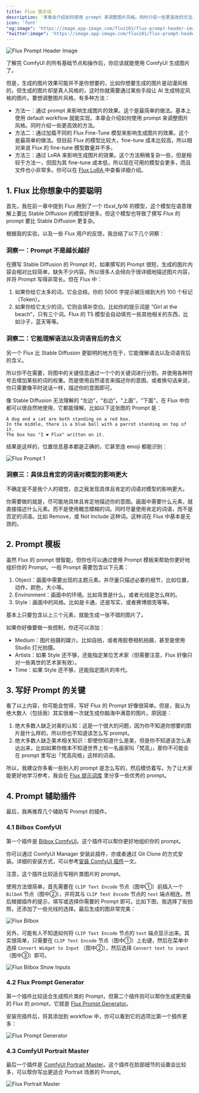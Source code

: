 ```yaml
---
title: Flux 提示词
description: '本章会介绍如何使用 prompt 来调整图片风格。同时介绍一些更高效的方法。'
icon: 'font'
"og:image": 'https://image.app-image.com/flux101/flux-prompt-header-image.png'
"twitter:image": 'https://image.app-image.com/flux101/flux-prompt-header-image.png'
---
```


<Frame caption="本图由 AI 生成">
  <img
    className="rounded-xl"
    src="/images/basics/flux-prompt/flux-prompt-header-image.png"
    alt="Flux Prompt Header Image"
  />
</Frame>

了解完 ComfyUI 的所有基础节点和操作后，你应该就能使用 ComfyUI 生成图片了。

但是，生成的图片效果可能并不是你想要的，比如你想要生成的图片是动漫风格的，但生成的图片却是真人风格的，这时你就需要通过某些手段让 AI 生成特定风格的图片。要想调整图片风格，有多种方法：

- 方法一：通过 prompt 来影响生成图片的效果。这个是最简单的做法。基本上使用 default workflow 就能实现。本章会介绍如何使用 prompt 来调整图片风格。同时介绍一些更高效的方法。
- 方法二：通过加载不同的 Flux Fine-Tune 模型来影响生成图片的效果。这个是最简单的做法。但目前 Flux 的模型比较大，fine-tune 成本比较高，所以相对来说 Flux 的 fine-tune 模型数量并不多。
- 方法三：通过 LoRA 来影响生成图片的效果。这个方法稍微复杂一些，但是相较于方法一，但因为其 fine-tune 成本低，所以现在可用的模型会更多，而且文件也小非常多。你可以在 [Flux LoRA ](./flux-with-lora) 中查看详细介绍。

## 1. Flux 比你想象中的要聪明

首先，我在前一章中提到 Flux 用到了一个 t5xxl_fp16 的模型，这个模型在语意理解上要比 Stable Diffusion 的模型好很多。但这个模型也导致了撰写 Flux 的 prompt 要比 Stable Diffusion 更复杂。

根据我的实验，以及一些 Flux 用户的反馈，我总结了以下几个洞察：

### 洞察一：Prompt 不是越长越好

在撰写 Stable Diffusion 的 Prompt 时，如果撰写的 Prompt 很短，生成的图片内容会相对比较简单，缺失不少内容。所以很多人会倾向于很详细地描述图片内容，并将 Prompt 写得非常长。但在 Flux 中：

1. 如果你给它太多的词，它会总结。你的 5000 字提示被压缩到大约 100 个标记（Token）。
2. 如果你给它太少的词，它则会填补空白。比如你的提示词是 “Girl at the beach”，只有三个词。Flux 的 T5 模型会自动填充一些其他相关的东西，比如沙子，蓝天等等。


### 洞察二：它能理解语法以及词语背后的含义

另一个 Flux 比 Stable Diffusion 更聪明的地方在于，它能理解语法以及词语背后的含义。

所以你不在需要，将图中的关键信息通过一个个的关键词进行分割，并使用各种符号去增加某些的词的权重。而是使用自然语言来描述你的意图。或者换句话来说，你只需要像平时说话一样，描述你的意图即可。

像 Stable Diffusion 无法理解的 “左边”，“右边”，“上面”，“下面”，在 Flux 中你都可以很自然地使用，它都能理解。比如以下这张图的 Prompt 是：

```
A dog and a cat are both standing on a red box. 
In the middle, there is a blue ball with a parrot standing on top of it. 
The box has "I ❤️ Flux" written on it.
```

结果是这样的，位置信息基本都是正确的，它甚至连 emoji 都能识别：

<Frame>
  <img
    className="rounded-xl"
    src="/images/basics/flux-prompt/flux-prompt-1.png"
    alt="Flux Prompt 1"
  />
</Frame>


### 洞察三：具体且肯定的词语对模型的影响更大

不确定是不是我个人的错觉，总之我发现具体且肯定的词语对模型的影响更大。

你需要做的就是，尽可能地具体且肯定地描述你的意图。画面中需要什么元素，就直接描述什么元素。而不是使用概念模糊的词。同时尽量使用肯定的词语，而不是否定的词语。比如 Remove，或 Not Include 这种词。这种词在 Flux 中基本是无效的。

## 2. Prompt 模板

虽然 Flux 的 prompt 很智能，但你也可以通过使用 Prompt 模板来帮助你更好地组织你的 Prompt。一般 Prompt 需要包含以下元素：

1. Object：画面中需要出现的主题元素。并尽量只描述必要的细节，比如位置，动作，颜色，大小等。
2. Environment：画面中的环境。比如背景是什么，或者光线是怎么样的。
3. Style：画面中的风格。比如是卡通，还是写实，或者赛博朋克等等。

基本上只要包含以上三个元素，就能生成一张不错的图片了。

如果你好像要做一些控制，你还可以添加：

- Medium：图片拍摄的媒介。比如自拍，或者用胶卷相机拍摄，甚至是使用 Studio 灯光拍摄。
- Artists：如果 Style 还不够，还能指定某位艺术家（但需要注意，Flux 好像只对一些离世的艺术家有效）。
- Time：如果 Style 还不够，还能指定图片的年代。

## 3. 写好 Prompt 的关键

看了以上内容，你可能会觉得，写好 Flux 的 Prompt 好像很简单。但是，我认为绝大数人（包括我）其实很难一次就生成你脑海中满意的图片。原因是：

1. 绝大多数人缺乏对美的认知：这是一个很大的问题，因为你不知道你想要的图片是什么样的，所以你也不知道该怎么写 prompt。
2. 绝大多数人缺乏美术相关知识：即使你知道什么是美，但是你不知道该怎么表达出来，比如如果你根本不知道世界上有一名画家叫「梵高」，那你不可能会在 prompt 里写出「梵高风格」这样的词语。

所以，我建议你多看一些别人的 prompt 是怎么写的，然后模仿着写。为了让大家能更好地学习参考，我会在 [Flux 提示词库](../prompt-library/library.mdx) 里分享一些优秀的 prompt。

## 4. Prompt 辅助插件

最后，我再推荐几个辅助写 Prompt 的插件。

### 4.1 Bilbox ComfyUI

第一个插件是 [Bilbox ComfyUI](https://github.com/syllebra/bilbox-comfyui)。这个插件可以帮你更好地组织你的 prompt。

你可以通过 ComfyUI Manager 安装此插件，亦或者通过 Git Clone 的方式安装。详细的安装方式，可以参考[安装 ComfyUI 插件](https://comflowy.com/advanced/how-to-install-comfyui-extension)一文。

<Note>
  注意，这个插件比较适合写相片类图片的 prompt。
</Note>

使用方法很简单，首先需要在 `CLIP Text Encode` 节点（图中①）前插入一个 `BilboX` 节点（图中②），并将其与 `CLIP Text Encode` 节点的 `text` 端点相连。然后根据插件的提示，填写或选择你需要的 Prompt 即可。比如下图，我选择了街拍照，还添加了一些光线的选择。最后生成的图非常完美：

<Frame>
  <img
    className="rounded-xl"
    src="/images/basics/flux-prompt/flux-bilbox.png"
    alt="Flux Bilbox"
  />
</Frame>

另外，可能有人不知道如何将 `CLIP Text Encode` 节点的 `text` 端点显示出来。其实很简单，只需要在 `CLIP Text Encode` 节点（图中①）上右键，然后在菜单中选择 `Convert Widget to Input` （图中②），然后选择 `Convert text to input`（图中③）即可。

<Frame>
  <img
    className="rounded-xl"
    src="/images/basics/flux-prompt/flux-bilbox-show-inputs.png"
    alt="Flux Bilbox Show Inputs"
  />
</Frame>

### 4.2 Flux Prompt Generator

第一个插件比较适合生成照片类的 Prompt，但第二个插件则可以帮你生成更完备的 Flux 的 prompt，它就是 [Flux Prompt Generator](https://github.com/fairy-root/Flux-Prompt-Generator)。

安装完插件后，将其添加到 workflow 中，你可以看到它的选项比第一个插件更多：

<Frame>
  <img
    className="rounded-xl"
    src="/images/basics/flux-prompt/flux-prompt-generator.png"
    alt="Flux Prompt Generator"
  />
</Frame>

### 4.3 ComfyUI Portrait Master

最后一个插件是 [ComfyUI Portrait Master](https://github.com/florestefano1975/comfyui-portrait-master)。这个插件在脸部细节的设置会比较多，可以帮你写出更适合 Portrait 场景的 Prompt。

<Frame>
  <img
    className="rounded-xl"
    src="/images/basics/flux-prompt/flux-portrait-master.png"
    alt="Flux Portrait Master"
  />
</Frame>

